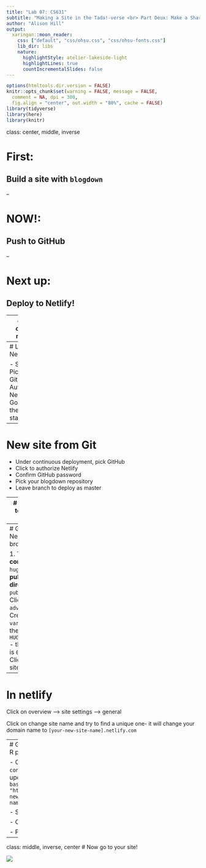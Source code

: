 ```yaml
---
title: "Lab 07: CS631"
subtitle: "Making a Site in the Tada!-verse <br> Part Deux: Make a Shareable Site"
author: "Alison Hill"
output:
  xaringan::moon_reader:
    css: ["default", "css/ohsu.css", "css/ohsu-fonts.css"]
    lib_dir: libs
    nature:
      highlightStyle: atelier-lakeside-light
      highlightLines: true
      countIncrementalSlides: false
---
```


```r
options(htmltools.dir.version = FALSE)
knitr::opts_chunk$set(warning = FALSE, message = FALSE, 
  comment = NA, dpi = 300,
  fig.align = "center", out.width = "80%", cache = FALSE)
library(tidyverse)
library(here)
library(knitr)
```


class: center, middle, inverse

# First:

## Build a site with `blogdown`

--

# NOW!:

## Push to GitHub

--

# Next up:

## Deploy to Netlify!

---
class: center, middle

# Your pre-work

![](http://happygitwithr.com/img/watch-me-diff-watch-me-rebase-smaller.png)
http://happygitwithr.com


---
# Log on to Netlify.com

- Sign up
- Pick GitHub
- Authorize Netlify
- Go through the quick start guide

---
# New site from Git

- Under continuous deployment, pick GitHub
- Click to authorize Netlify
- Confirm GitHub password
- Pick your blogdown repository
- Leave branch to deploy as master

---
# Go back to your R project

In R console type:
```r
blogdown::hugo_version()
```

---
# Go back to Netlify in browser

1. The **build command** is `hugo`
1. The **publish directory** is `public`
1. Click `show advanced`
1. Create a `new variable`: 
    - the key is `HUGO_VERSION`
    - the value is `0.40` 
1. Click deploy site


---
# In netlify

Click on overview --> site settings --> general

Click on change site name and try to find a unique one- it will change your domain name to `[your-new-site-name].netlify.com`

---
# Go back to your R project

- Open up `config.toml` and update your `baseurl = "https://[your-new-site-name].netlify.com"`

- Save

- Commit

- Push to github

---
class: middle, inverse, center
# Now go to your site!

![](https://media.giphy.com/media/CCJnMBqEYxxEk/giphy.gif)





